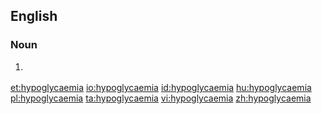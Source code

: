 ==English==

===Noun===
{{en-noun|s|-}}

# {{context|medical}} {{alternative spelling of|hypoglycemia}}

[[et:hypoglycaemia]]
[[io:hypoglycaemia]]
[[id:hypoglycaemia]]
[[hu:hypoglycaemia]]
[[pl:hypoglycaemia]]
[[ta:hypoglycaemia]]
[[vi:hypoglycaemia]]
[[zh:hypoglycaemia]]